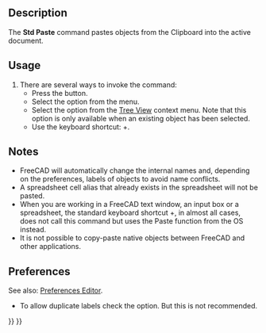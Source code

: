 <languages/>
<translate>

<!--T:7-->
{{Docnav
|[[Std_Copy|Copy]]
|[[Std_DuplicateSelection|DuplicateSelection]]
|[[Std_Edit_Menu|Std Edit Menu]]
|IconL=Std_Copy.svg
|IconR=Std_DuplicateSelection.svg
|IconC=Freecad.svg
}}

<!--T:1-->
{{GuiCommand
|Name=Std Paste
|MenuLocation=Edit → Paste
|Workbenches=All
|Shortcut={{KEY|Ctrl}}+{{KEY|V}}
|SeeAlso=[[Std_Cut|Std Cut]], [[Std_Copy|Std Copy]], [[Std_DuplicateSelection|Std DuplicateSelection]]
}}

==Description== <!--T:2-->

<!--T:10-->
The '''Std Paste''' command pastes objects from the Clipboard into the active document.

==Usage== <!--T:3-->

<!--T:11-->
# There are several ways to invoke the command:
#* Press the {{Button|[[Image:Std_Paste.svg|16px]] [[Std_Paste|Paste]]}} button.
#* Select the {{MenuCommand|Edit → [[Image:Std_Paste.svg|16px]] Paste}} option from the menu.
#* Select the {{MenuCommand|[[Image:Std_Paste.svg|16px]] Paste}} option from the [[Tree_View|Tree View]] context menu. Note that this option is only available when an existing object has been selected.
#* Use the keyboard shortcut: {{KEY|Ctrl}}+{{KEY|V}}.

==Notes== <!--T:12-->

<!--T:13-->
* FreeCAD will automatically change the internal names and, depending on the preferences, labels of objects to avoid name conflicts.
* A spreadsheet cell alias that already exists in the spreadsheet will not be pasted.
* When you are working in a FreeCAD text window, an input box or a spreadsheet, the standard keyboard shortcut {{KEY|Ctrl}}+{{KEY|V}}, in almost all cases, does not call this command but uses the Paste function from the OS instead.
* It is not possible to copy-paste native objects between FreeCAD and other applications.

==Preferences== <!--T:14-->

<!--T:20-->
See also: [[Preferences_Editor|Preferences Editor]].

<!--T:15-->
* To allow duplicate labels check the {{MenuCommand|Edit → Preferences → General → Document → Allow duplicate object labels in one document}} option. But this is not recommended.


<!--T:8-->
{{Docnav
|[[Std_Copy|Copy]]
|[[Std_DuplicateSelection|DuplicateSelection]]
|[[Std_Edit_Menu|Std Edit Menu]]
|IconL=Std_Copy.svg
|IconR=Std_DuplicateSelection.svg
|IconC=Freecad.svg
}}

</translate>
{{Std_Base_navi{{#translation:}}}}
{{Userdocnavi{{#translation:}}}}